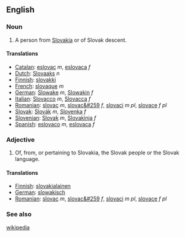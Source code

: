 ==English==

===Noun===
#A person from [[Slovakia]] or of Slovak descent.

====Translations====
*[[Catalan]]: [[eslovac]] ''m'', [[eslovaca]] ''f''
*[[Dutch]]: [[Slovaaks]] ''n''
*[[Finnish]]: [[slovakki]]
*[[French]]: [[slovaque]] ''m''
*[[German]]: [[Slowake]] ''m'', [[Slowakin]] ''f''
*[[Italian]]: [[Slovacco]] ''m'', [[Slovacca]] ''f''
*[[Romanian]]: [[slovac]] ''m'', [[slovac&#259]] ''f'', [[slovaci]] ''m pl'', [[slovace]] ''f pl''
*[[Slovak]]: [[Slovák]] ''m'', [[Slovenka]] ''f''
*[[Slovenian]]: [[Slovak]] ''m'', [[Slovakinja]] ''f''
*[[Spanish]]: [[eslovaco]] ''m'', [[eslovaca]] ''f''

===Adjective===
#Of, from, or pertaining to Slovakia, the Slovak people or the Slovak language.

====Translations====
*[[Finnish]]: [[slovakialainen]]
*[[German]]: [[slowakisch]]
*[[Romanian]]: [[slovac]] ''m'', [[slovac&#259]] ''f'', [[slovaci]] ''m pl'', [[slovace]] ''f pl''

===See also===
[[w:slovak|wikipedia]]